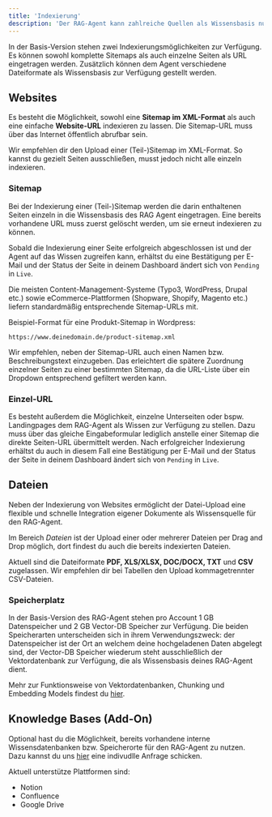 ```yaml
---
title: 'Indexierung'
description: 'Der RAG-Agent kann zahlreiche Quellen als Wissensbasis nutzen.'
---
```


In der Basis-Version stehen zwei Indexierungsmöglichkeiten zur Verfügung. Es können sowohl komplette Sitemaps als auch einzelne Seiten als URL eingetragen werden. Zusätzlich können dem Agent verschiedene Dateiformate als Wissensbasis zur Verfügung gestellt werden.


## Websites 

Es besteht die Möglichkeit, sowohl eine **Sitemap im XML-Format** als auch eine einfache **Website-URL** indexieren zu lassen. Die Sitemap-URL muss über das Internet öffentlich abrufbar sein.

<Tip>Wir empfehlen dir den Upload einer (Teil-)Sitemap im XML-Format. So kannst du gezielt Seiten ausschließen, musst jedoch nicht alle einzeln indexieren.</Tip>


### Sitemap

Bei der Indexierung einer (Teil-)Sitemap werden die darin enthaltenen Seiten einzeln in die Wissensbasis des RAG Agent eingetragen. Eine bereits vorhandene URL muss zuerst gelöscht werden, um sie erneut indexieren zu können.

Sobald die Indexierung einer Seite erfolgreich abgeschlossen ist und der Agent auf das Wissen zugreifen kann, erhältst du eine Bestätigung per E-Mail und der Status der Seite in deinem Dashboard ändert sich von `Pending` in `Live`.

Die meisten Content-Management-Systeme (Typo3, WordPress, Drupal etc.) sowie eCommerce-Plattformen (Shopware, Shopify, Magento etc.) liefern standardmäßig entsprechende Sitemap-URLs mit.

Beispiel-Format für eine Produkt-Sitemap in Wordpress:
```
https://www.deinedomain.de/product-sitemap.xml
```

Wir empfehlen, neben der Sitemap-URL auch einen Namen bzw. Beschreibungstext einzugeben. Das erleichtert die spätere Zuordnung einzelner Seiten zu einer bestimmten Sitemap, da die URL-Liste über ein Dropdown entsprechend gefiltert werden kann.


### Einzel-URL

Es besteht außerdem die Möglichkeit, einzelne Unterseiten oder bspw. Landingpages dem RAG-Agent als Wissen zur Verfügung zu stellen. Dazu muss über das gleiche Eingabeformular lediglich anstelle einer Sitemap die direkte Seiten-URL übermittelt werden. Nach erfolgreicher Indexierung erhältst du auch in diesem Fall eine Bestätigung per E-Mail und der Status der Seite in deinem Dashboard ändert sich von `Pending` in `Live`.


## Dateien

Neben der Indexierung von Websites ermöglicht der Datei-Upload eine flexible und schnelle Integration eigener Dokumente als Wissensquelle für den RAG-Agent.

Im Bereich *Dateien* ist der Upload einer oder mehrerer Dateien per Drag and Drop möglich, dort findest du auch die bereits indexierten Dateien.

Aktuell sind die Dateiformate **PDF, XLS/XLSX, DOC/DOCX, TXT** und **CSV** zugelassen. Wir empfehlen dir bei Tabellen den Upload kommagetrennter CSV-Dateien.

### Speicherplatz

In der Basis-Version des RAG-Agent stehen pro Account 1 GB Datenspeicher und 2 GB Vector-DB Speicher zur Verfügung. Die beiden Speicherarten unterscheiden sich in ihrem Verwendungszweck: der Datenspeicher ist der Ort an welchem deine hochgeladenen Daten abgelegt sind, der Vector-DB Speicher wiederum steht ausschließlich der Vektordatenbank zur Verfügung, die als Wissensbasis deines RAG-Agent dient.

<Tip>Mehr zur Funktionsweise von Vektordatenbanken, Chunking und Embedding Models findest du <a href="https://weaviate.io/blog/what-is-agentic-rag" target="_blank">hier</a>.</Tip>

## Knowledge Bases (Add-On)

Optional hast du die Möglichkeit, bereits vorhandene interne Wissensdatenbanken bzw. Speicherorte für den RAG-Agent zu nutzen. Dazu kannst du uns <a href="#">hier</a> eine indivudlle Anfrage schicken.

Aktuell unterstütze Plattformen sind:

- Notion
- Confluence
- Google Drive
 